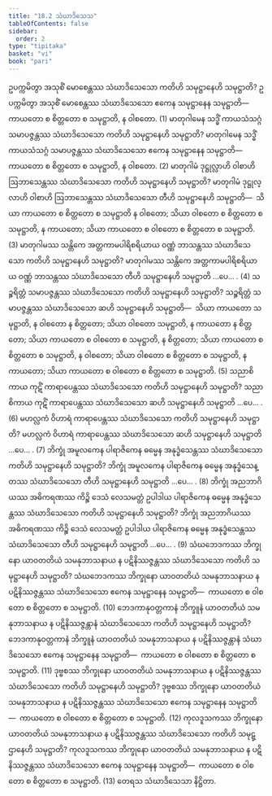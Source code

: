 ```yaml
---
title: "18.2 သံဃာဒိသေသ"
tableOfContents: false
sidebar:
  order: 2
type: "tipitaka"
basket: "vi"
book: "pari"
---
```



<DynamicBreadcrumb />

<Division number="471" book="pari">

<Paragraph number="2206" book="pari">
ဥပက္ကမိတွာ အသုစိံ မောစေန္တဿ သံဃာဒိသေသော ကတိဟိ သမုဋ္ဌာနေဟိ သမုဋ္ဌာတိ? ဥပက္ကမိတွာ အသုစိံ မောစေန္တဿ သံဃာဒိသေသော ဧကေန သမုဋ္ဌာနေန သမုဋ္ဌာတိ—  ကာယတော စ စိတ္တတော စ သမုဋ္ဌာတိ, န ဝါစတော. (1)
</Paragraph>

<Paragraph number="2207" book="pari">
မာတုဂါမေန သဒ္ဓိံ ကာယသံသဂ္ဂံ သမာပဇ္ဇန္တဿ သံဃာဒိသေသော ကတိဟိ သမုဋ္ဌာနေဟိ သမုဋ္ဌာတိ? မာတုဂါမေန သဒ္ဓိံ ကာယသံသဂ္ဂံ သမာပဇ္ဇန္တဿ သံဃာဒိသေသော ဧကေန သမုဋ္ဌာနေန သမုဋ္ဌာတိ—  ကာယတော စ စိတ္တတော စ သမုဋ္ဌာတိ, န ဝါစတော. (2)
</Paragraph>

<Paragraph number="2208" book="pari">
မာတုဂါမံ ဒုဋ္ဌုလ္လာဟိ ဝါစာဟိ ဩဘာသေန္တဿ သံဃာဒိသေသော ကတိဟိ သမုဋ္ဌာနေဟိ သမုဋ္ဌာတိ? မာတုဂါမံ ဒုဋ္ဌုလ္လာဟိ ဝါစာဟိ ဩဘာသေန္တဿ သံဃာဒိသေသော တီဟိ သမုဋ္ဌာနေဟိ သမုဋ္ဌာတိ—  သိယာ ကာယတော စ စိတ္တတော စ သမုဋ္ဌာတိ န ဝါစတော; သိယာ ဝါစတော စ စိတ္တတော စ သမုဋ္ဌာတိ, န ကာယတော; သိယာ ကာယတော စ ဝါစတော စ စိတ္တတော စ သမုဋ္ဌာတိ. (3)
</Paragraph>

<Paragraph number="2209" book="pari">
မာတုဂါမဿ သန္တိကေ အတ္တကာမပါရိစရိယာယ ဝဏ္ဏံ ဘာသန္တဿ သံဃာဒိသေသော ကတိဟိ သမုဋ္ဌာနေဟိ သမုဋ္ဌာတိ? မာတုဂါမဿ သန္တိကေ အတ္တကာမပါရိစရိယာယ ဝဏ္ဏံ ဘာသန္တဿ သံဃာဒိသေသော တီဟိ သမုဋ္ဌာနေဟိ သမုဋ္ဌာတိ …ပေ… . (4)
</Paragraph>

<Paragraph number="2210" book="pari">
သဉ္စရိတ္တံ သမာပဇ္ဇန္တဿ သံဃာဒိသေသော ကတိဟိ သမုဋ္ဌာနေဟိ သမုဋ္ဌာတိ? သဉ္စရိတ္တံ သမာပဇ္ဇန္တဿ သံဃာဒိသေသော ဆဟိ သမုဋ္ဌာနေဟိ သမုဋ္ဌာတိ—  သိယာ ကာယတော သမုဋ္ဌာတိ, န ဝါစတော န စိတ္တတော; သိယာ ဝါစတော သမုဋ္ဌာတိ, န ကာယတော န စိတ္တတော; သိယာ ကာယတော စ ဝါစတော စ သမုဋ္ဌာတိ, န စိတ္တတော; သိယာ ကာယတော စ စိတ္တတော စ သမုဋ္ဌာတိ, န ဝါစတော; သိယာ ဝါစတော စ စိတ္တတော စ သမုဋ္ဌာတိ, န ကာယတော; သိယာ ကာယတော စ ဝါစတော စ စိတ္တတော စ သမုဋ္ဌာတိ. (5)
</Paragraph>

<Paragraph number="2211" book="pari">
သညာစိကာယ ကုဋိံ ကာရာပေန္တဿ သံဃာဒိသေသော ကတိဟိ သမုဋ္ဌာနေဟိ သမုဋ္ဌာတိ? သညာစိကာယ ကုဋိံ ကာရာပေန္တဿ သံဃာဒိသေသော ဆဟိ သမုဋ္ဌာနေဟိ သမုဋ္ဌာတိ …ပေ… . (6)
</Paragraph>

<Paragraph number="2212" book="pari">
မဟလ္လကံ ဝိဟာရံ ကာရာပေန္တဿ သံဃာဒိသေသော ကတိဟိ သမုဋ္ဌာနေဟိ သမုဋ္ဌာတိ? မဟလ္လကံ ဝိဟာရံ ကာရာပေန္တဿ သံဃာဒိသေသော ဆဟိ သမုဋ္ဌာနေဟိ သမုဋ္ဌာတိ …ပေ… . (7)
</Paragraph>

<Paragraph number="2213" book="pari">
ဘိက္ခုံ အမူလကေန ပါရာဇိကေန ဓမ္မေန အနုဒ္ဓံသေန္တဿ သံဃာဒိသေသော ကတိဟိ သမုဋ္ဌာနေဟိ သမုဋ္ဌာတိ? ဘိက္ခုံ အမူလကေန ပါရာဇိကေန ဓမ္မေန အနုဒ္ဓံသေန္တဿ သံဃာဒိသေသော တီဟိ သမုဋ္ဌာနေဟိ သမုဋ္ဌာတိ …ပေ… . (8)
</Paragraph>

<Paragraph number="2214" book="pari">
ဘိက္ခုံ အညဘာဂိယဿ အဓိကရဏဿ ကိဉ္စိ ဒေသံ လေသမတ္တံ ဥပါဒါယ ပါရာဇိကေန ဓမ္မေန အနုဒ္ဓံသေန္တဿ သံဃာဒိသေသော ကတိဟိ သမုဋ္ဌာနေဟိ သမုဋ္ဌာတိ? ဘိက္ခုံ အညဘာဂိယဿ အဓိကရဏဿ ကိဉ္စိ ဒေသံ လေသမတ္တံ ဥပါဒါယ ပါရာဇိကေန ဓမ္မေန အနုဒ္ဓံသေန္တဿ သံဃာဒိသေသော တီဟိ သမုဋ္ဌာနေဟိ သမုဋ္ဌာတိ …ပေ… . (9)
</Paragraph>

<Paragraph number="2215" book="pari">
သံဃဘေဒကဿ ဘိက္ခုနော ယာဝတတိယံ သမနုဘာသနာယ န ပဋိနိဿဇ္ဇန္တဿ သံဃာဒိသေသော ကတိဟိ သမုဋ္ဌာနေဟိ သမုဋ္ဌာတိ? သံဃဘေဒကဿ ဘိက္ခုနော ယာဝတတိယံ သမနုဘာသနာယ န ပဋိနိဿဇ္ဇန္တဿ သံဃာဒိသေသော ဧကေန သမုဋ္ဌာနေန သမုဋ္ဌာတိ—  ကာယတော စ ဝါစတော စ စိတ္တတော စ သမုဋ္ဌာတိ. (10)
</Paragraph>

<Paragraph number="2216" book="pari">
ဘေဒကာနုဝတ္တကာနံ ဘိက္ခူနံ ယာဝတတိယံ သမနုဘာသနာယ န ပဋိနိဿဇ္ဇန္တာနံ သံဃာဒိသေသော ကတိဟိ သမုဋ္ဌာနေဟိ သမုဋ္ဌာတိ? ဘေဒကာနုဝတ္တကာနံ ဘိက္ခူနံ ယာဝတတိယံ သမနုဘာသနာယ န ပဋိနိဿဇ္ဇန္တာနံ သံဃာဒိသေသော ဧကေန သမုဋ္ဌာနေန သမုဋ္ဌာတိ—  ကာယတော စ ဝါစတော စ စိတ္တတော စ သမုဋ္ဌာတိ. (11)
</Paragraph>

<Paragraph number="2217" book="pari">
ဒုဗ္ဗစဿ ဘိက္ခုနော ယာဝတတိယံ သမနုဘာသနာယ န ပဋိနိဿဇ္ဇန္တဿ သံဃာဒိသေသော ကတိဟိ သမုဋ္ဌာနေဟိ သမုဋ္ဌာတိ? ဒုဗ္ဗစဿ ဘိက္ခုနော ယာဝတတိယံ သမနုဘာသနာယ န ပဋိနိဿဇ္ဇန္တဿ သံဃာဒိသေသော ဧကေန သမုဋ္ဌာနေန သမုဋ္ဌာတိ—  ကာယတော စ ဝါစတော စ စိတ္တတော စ သမုဋ္ဌာတိ. (12)
</Paragraph>

<Paragraph number="2218" book="pari">
ကုလဒူသကဿ ဘိက္ခုနော ယာဝတတိယံ သမနုဘာသနာယ န ပဋိနိဿဇ္ဇန္တဿ သံဃာဒိသေသော ကတိဟိ သမုဋ္ဌာနေဟိ သမုဋ္ဌာတိ? ကုလဒူသကဿ ဘိက္ခုနော ယာဝတတိယံ သမနုဘာသနာယ န ပဋိနိဿဇ္ဇန္တဿ သံဃာဒိသေသော ဧကေန သမုဋ္ဌာနေန သမုဋ္ဌာတိ—  ကာယတော စ ဝါစတော စ စိတ္တတော စ သမုဋ္ဌာတိ. (13)

</Paragraph>
</Division>

<Paragraph number="2219" type="center" book="pari">
တေရသ သံဃာဒိသေသာ နိဋ္ဌိတာ.
</Paragraph>